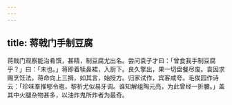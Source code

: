 ```yaml
---
---
---
```

title: 蒋戟门手制豆腐
---



蒋戟门观察能治肴馔，甚精，制豆腐尤出名。尝问袁子才曰：「曾食我手制豆腐乎？」曰：「未也。」蒋即着犊鼻裙，入厨下。良久擎出，果一切盘餐尽废。袁因求赐烹饪法。蒋命向上三揖，如其言，始授方。归家试作，宾客咸夸。毛俟园作诗云：「珍味羣推郇令庖，黎祈尤似易牙调。谁知解组陶元亮，为此曾经一折腰。」盖其中火腿杂物甚多，以油炸鬼所炸者为最奇。